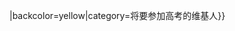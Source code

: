 {{Personal announcement||content={{#if:{{{1|}}}|{{Countdown|year={{{1}}}|month=6|day=7|hour=01|minute=00|second=00|event=[[{{{1}}}年]][[普通高等学校招生全国统一考试]]}}|请在第一个参数填上年份}}|backcolor=yellow|category=将要参加高考的维基人}}